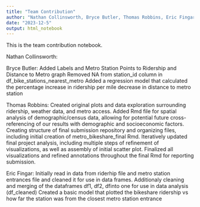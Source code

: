 ```yaml
---
title: "Team Contribution"
author: "Nathan Collinsworth, Bryce Butler, Thomas Robbins, Eric Fingar"
date: "2023-12-5"
output: html_notebook
---
```


This is the team contribution notebook.

Nathan Collinsworth: 


Bryce Butler: 
Added Labels and Metro Station Points to Ridership and Distance to Metro graph
Removed NA from station_id column in df_bike_stations_nearest_metro
Added a regression model that calculated the percentage increase in ridership per mile decrease in distance to metro station


Thomas Robbins: 
Created original plots and data exploration surrounding ridership, weather data, and metro access.
Added Rmd file for spatial analysis of demographic/census data, allowing for potential future cross-referencing of our results with demographic and socioeconomic factors.
Creating structure of final submission repository and organizing files, including initial creation of metro_bikeshare_final Rmd.
Iteratively updated final project analysis, including multiple steps of refinement of visualizations, as well as assembly of initial scatter plot.
Finalized all visualizations and refined annotations throughout the final Rmd for reporting submission.

Eric Fingar: 
Initially read in data from riderhip file and metro station entrances file and cleaned it for use in data frames.
Additionaly cleaning and merging of the dataframes df1, df2, dfinto one for use in data analysis (df_cleaned)
Created a basic model that plotted the bikeshare ridership vs how far the station was from the closest metro station entrance
